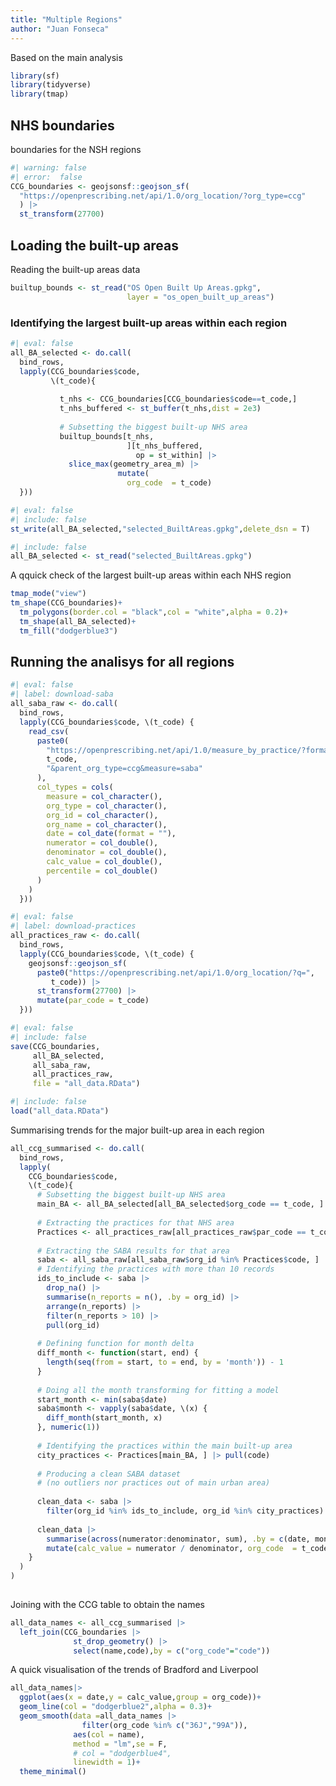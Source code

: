 ```yaml
---
title: "Multiple Regions"
author: "Juan Fonseca"
---
```


Based on the main analysis

```r
library(sf)
library(tidyverse)
library(tmap)
```


## NHS boundaries

boundaries for the NSH regions

```r
#| warning: false
#| error:  false
CCG_boundaries <- geojsonsf::geojson_sf(
  "https://openprescribing.net/api/1.0/org_location/?org_type=ccg"
  ) |>
  st_transform(27700)
```

## Loading the built-up areas

Reading the built-up areas data
```r
builtup_bounds <- st_read("OS Open Built Up Areas.gpkg",
                          layer = "os_open_built_up_areas")
```

### Identifying the largest built-up areas within each region

```r
#| eval: false
all_BA_selected <- do.call(
  bind_rows,
  lapply(CCG_boundaries$code,
         \(t_code){
           
           t_nhs <- CCG_boundaries[CCG_boundaries$code==t_code,]
           t_nhs_buffered <- st_buffer(t_nhs,dist = 2e3)               
                          
           # Subsetting the biggest built-up NHS area
           builtup_bounds[t_nhs,
                          ][t_nhs_buffered,
                            op = st_within] |>
             slice_max(geometry_area_m) |>
                        mutate(
                          org_code  = t_code) 
  }))
```

```r
#| eval: false
#| include: false
st_write(all_BA_selected,"selected_BuiltAreas.gpkg",delete_dsn = T)
```

```r
#| include: false
all_BA_selected <- st_read("selected_BuiltAreas.gpkg")
```

A qquick check of the largest built-up areas within each NHS region
```r
tmap_mode("view")
tm_shape(CCG_boundaries)+
  tm_polygons(border.col = "black",col = "white",alpha = 0.2)+
  tm_shape(all_BA_selected)+
  tm_fill("dodgerblue3")
```

## Running the analisys for all regions

```r
#| eval: false
#| label: download-saba
all_saba_raw <- do.call(
  bind_rows,
  lapply(CCG_boundaries$code, \(t_code) {
    read_csv(
      paste0(
        "https://openprescribing.net/api/1.0/measure_by_practice/?format=csv&org=",
        t_code,
        "&parent_org_type=ccg&measure=saba"
      ),
      col_types = cols(
        measure = col_character(),
        org_type = col_character(),
        org_id = col_character(),
        org_name = col_character(),
        date = col_date(format = ""),
        numerator = col_double(),
        denominator = col_double(),
        calc_value = col_double(),
        percentile = col_double()
      )
    )
  }))
```


```r
#| eval: false
#| label: download-practices
all_practices_raw <- do.call(
  bind_rows,
  lapply(CCG_boundaries$code, \(t_code) {
    geojsonsf::geojson_sf(
      paste0("https://openprescribing.net/api/1.0/org_location/?q=",
         t_code)) |>
      st_transform(27700) |> 
      mutate(par_code = t_code)
  }))
```


```r
#| eval: false
#| include: false
save(CCG_boundaries,
     all_BA_selected,
     all_saba_raw,
     all_practices_raw,
     file = "all_data.RData")
```
  
```r
#| include: false
load("all_data.RData")
```

Summarising trends for the major built-up area in each region
  

```r
all_ccg_summarised <- do.call(
  bind_rows,
  lapply(
    CCG_boundaries$code,
    \(t_code){
      # Subsetting the biggest built-up NHS area
      main_BA <- all_BA_selected[all_BA_selected$org_code == t_code, ]
      
      # Extracting the practices for that NHS area
      Practices <- all_practices_raw[all_practices_raw$par_code == t_code, ][main_BA, ]
      
      # Extracting the SABA results for that area
      saba <- all_saba_raw[all_saba_raw$org_id %in% Practices$code, ]
      # Identifying the practices with more than 10 records
      ids_to_include <- saba |>
        drop_na() |>
        summarise(n_reports = n(), .by = org_id) |>
        arrange(n_reports) |>
        filter(n_reports > 10) |>
        pull(org_id)
      
      # Defining function for month delta
      diff_month <- function(start, end) {
        length(seq(from = start, to = end, by = 'month')) - 1
      }
      
      # Doing all the month transforming for fitting a model
      start_month <- min(saba$date)
      saba$month <- vapply(saba$date, \(x) {
        diff_month(start_month, x)
      }, numeric(1))
      
      # Identifying the practices within the main built-up area
      city_practices <- Practices[main_BA, ] |> pull(code)
      
      # Producing a clean SABA dataset
      # (no outliers nor practices out of main urban area)
      
      clean_data <- saba |>
        filter(org_id %in% ids_to_include, org_id %in% city_practices)
      
      clean_data |>
        summarise(across(numerator:denominator, sum), .by = c(date, month)) |>
        mutate(calc_value = numerator / denominator, org_code  = t_code)
    }
  )
)
  
```

Joining with the CCG table to obtain the names

```r
all_data_names <- all_ccg_summarised |>
  left_join(CCG_boundaries |>
              st_drop_geometry() |>
              select(name,code),by = c("org_code"="code"))
```


A quick visualisation of the trends of Bradford and Liverpool

```r
all_data_names|> 
  ggplot(aes(x = date,y = calc_value,group = org_code))+
  geom_line(col = "dodgerblue2",alpha = 0.3)+
  geom_smooth(data =all_data_names |> 
                filter(org_code %in% c("36J","99A")),
              aes(col = name),
              method = "lm",se = F,
              # col = "dodgerblue4",
              linewidth = 1)+
  theme_minimal()
```